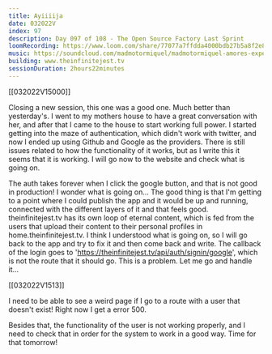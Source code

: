 ```yaml
---
title: Ayiiiija
date: 032022V
index: 97
description: Day 097 of 108 - The Open Source Factory Last Sprint
loomRecording: https://www.loom.com/share/77077a7ffdda4000bdb27b5a8f2e8e3a
music: https://soundcloud.com/madmotormiquel/madmotormiquel-amores-experience-2022-oaxaca-mexico-030322
building: www.theinfinitejest.tv
sessionDuration: 2hours22minutes
---
```


[[032022V15000]]

Closing a new session, this one was a good one. Much better than yesterday's. I went to my mothers house to have a great conversation with her, and after that I came to the house to start working full power. I started getting into the maze of authentication, which didn't work with twitter, and now I ended up using Github and Google as the providers. There is still issues related to how the functionality of it works, but as I write this it seems that it is working. I will go now to the website and check what is going on.

The auth takes forever when I click the google button, and that is not good in production! I wonder what is going on... The good thing is that I'm getting to a point where I could publish the app and it would be up and running, connected with the different layers of it and that feels good. theinfinitejest.tv has its own loop of eternal content, which is fed from the users that upload their content to their personal profiles in home.theinfinitejest.tv. I think I understood what is going on, so I will go back to the app and try to fix it and then come back and write. The callback of the login goes to 'https://theinfinitejest.tv/api/auth/signin/google', which is not the route that it should go. This is a problem. Let me go and handle it...

[[032022V1513]]

I need to be able to see a weird page if I go to a route with a user that doesn't exist! Right now I get a error 500.

Besides that, the functionality of the user is not working properly, and I need to check that in order for the system to work in a good way. Time for that tomorrow!
